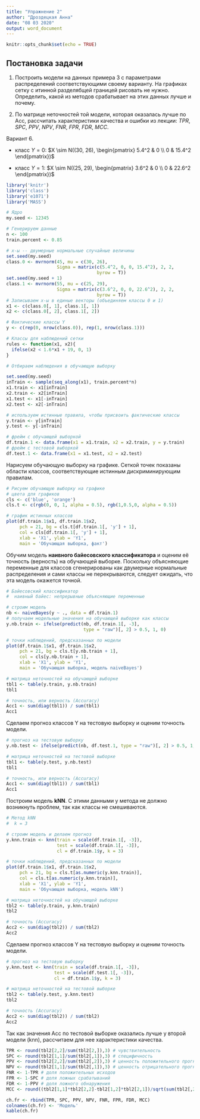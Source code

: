 ---
title: "Упражнение 2"
author: "Дроздецкая Анна"
date: "08 03 2020"
output: word_document
---

```{r setup, include=FALSE}
knitr::opts_chunk$set(echo = TRUE)
```

## Постановка задачи
1. Построить модели на данных примера 3 с параметрами распределений соответствующими своему варианту. На графиках сетку с итинной разделябщей границей рисовать не нужно. Определить, какой из методов срабатывает на этих данных лучше и почему.

2. По матрице неточностей той модели, которая оказалась лучше по Acc, рассчитать характеристики качества и ошибки из лекции: $TPR$, $SPC$, $PPV$, $NPV$, $FNR$, $FPR$, $FDR$, $MCC$.

Вариант 6. 

- класс $Y=0$: $X \sim N((30, 26), \begin{pmatrix}
5.4^2 & 0 \\
0 & 15.4^2 \end{pmatrix})$

- класс $Y=1$: $X \sim N((25, 29), \begin{pmatrix}
3.6^2 & 0 \\
0 & 22.6^2 \end{pmatrix})$

``` {r, massage = FALSE, warning = FALSE}
library('knitr')
library('class')
library('e1071')
library('MASS')

# Ядро
my.seed <- 12345

# Генерируем данные
n <- 100
train.percent <- 0.85

# х-ы -- двумерные нормальные случайные величины
set.seed(my.seed)
class.0 <- mvrnorm(45, mu = c(30, 26),
                   Sigma = matrix(c(5.4^2, 0, 0, 15.4^2), 2, 2,
                                  byrow = T))
set.seed(my.seed + 1)
class.1 <- mvrnorm(55, mu = c(25, 29),
                   Sigma = matrix(c(3.6^2, 0, 0, 22.6^2), 2, 2,
                                  byrow = T))
# Записываем х-ы в единые векторы (объединяем классы 0 и 1)
x1 <- c(class.0[, 1], class.1[, 1])
x2 <- c(class.0[, 2], class.1[, 2])

# Фактические классы Y
y <- c(rep(0, nrow(class.0)), rep(1, nrow(class.1)))

# Классы для наблюдений сетки
rules <- function(x1, x2){
  ifelse(x2 < 1.6*x1 + 19, 0, 1)
}

# Отбираем наблюдения в обучающую выборку

set.seed(my.seed)
inTrain <- sample(seq_along(x1), train.percent*n)
x1.train <- x1[inTrain]
x2.train <- x2[inTrain]
x1.test <- x1[-inTrain]
x2.test <- x2[-inTrain]

# используем истинные правила, чтобы присвоить фактические классы
y.train <- y[inTrain]
y.test <- y[-inTrain]

# фрейм с обучающей выборкой
df.train.1 <- data.frame(x1 = x1.train, x2 = x2.train, y = y.train)
# фрейм с тестовой выборкой
df.test.1 <- data.frame(x1 = x1.test, x2 = x2.test)
```

Нарисуем обучающую выборку на графике. Сеткой точек показаны области классов, соответствующие истинным дискриминирующим правилам.

```{r, fig.height = 5, fig.width = 5}
# Рисуем обучающую выборку на графике
# цвета для графиков
cls <- c('blue', 'orange')
cls.t <- c(rgb(0, 0, 1, alpha = 0.5), rgb(1,0.5,0, alpha = 0.5))

# график истинных классов
plot(df.train.1$x1, df.train.1$x2, 
     pch = 21, bg = cls.t[df.train.1[, 'y'] + 1], 
     col = cls[df.train.1[, 'y'] + 1],
     xlab = 'X1', ylab = 'Y1',
     main = 'Обучающая выборка, факт')
```

Обучим модель **наивного байесовского классификатора** и оценим её точность (верность) на обучающей выборке. Поскольку объясняющие переменные для классов сгенерированы как двумерные нормальные распределения и сами классы не перекрываются, следует ожидать, что эта модель окажется точной.

```{r, fig.height = 5, fig.width = 5}
# Байесовский классификатор
#  наивный байес: непрерывные объясняющие переменные

# строим модель
nb <- naiveBayes(y ~ ., data = df.train.1)
# получаем модельные значения на обучающей выборке как классы
y.nb.train <- ifelse(predict(nb, df.train.1[, -3], 
                             type = "raw")[, 2] > 0.5, 1, 0)

# точки наблюдений, предсказанных по модели
plot(df.train.1$x1, df.train.1$x2, 
     pch = 21, bg = cls.t[y.nb.train + 1],
     col = cls[y.nb.train + 1], 
     xlab = 'X1', ylab = 'Y1',
     main = 'Обучающая выборка, модель naiveBayes')

# матрица неточностей на обучающей выборке
tbl1 <- table(y.train, y.nb.train)
tbl1

# точность, или верность (Accuracy)
Acc1 <- sum(diag(tbl1)) / sum(tbl1)
Acc1
```

Сделаем прогноз классов Y на тестовую выборку и оценим точность модели.   

```{r, fig.height = 5, fig.width = 5}

# прогноз на тестовую выборку
y.nb.test <- ifelse(predict(nb, df.test.1, type = "raw")[, 2] > 0.5, 1, 0)

# матрица неточностей на тестовой выборке
tbl1 <- table(y.test, y.nb.test)
tbl1

# точность, или верность (Accuracy)
Acc1 <- sum(diag(tbl1)) / sum(tbl1)
Acc1

```

Построим модель **kNN**. С этими данными у метода не должно возникнуть проблем, так как классы не смешиваются.

```{r, fig.height = 5, fig.width = 5}

# Метод kNN
#  k = 3

# строим модель и делаем прогноз
y.knn.train <- knn(train = scale(df.train.1[, -3]), 
                   test = scale(df.train.1[, -3]),
                   cl = df.train.1$y, k = 3)

# точки наблюдений, предсказанных по модели
plot(df.train.1$x1, df.train.1$x2, 
     pch = 21, bg = cls.t[as.numeric(y.knn.train)], 
     col = cls.t[as.numeric(y.knn.train)],
     xlab = 'X1', ylab = 'Y1',
     main = 'Обучающая выборка, модель kNN')

# матрица неточностей на обучающей выборке
tbl2 <- table(y.train, y.knn.train)
tbl2

# точность (Accuracy)
Acc2 <- sum(diag(tbl2)) / sum(tbl2)
Acc2
```

Сделаем прогноз классов Y на тестовую выборку и оценим точность модели. 

```{r, fig.height = 5, fig.width = 5}

# прогноз на тестовую выборку
y.knn.test <- knn(train = scale(df.train.1[, -3]), 
                  test = scale(df.test.1[, -3]),
                  cl = df.train.1$y, k = 3)

# матрица неточностей на тестовой выборке
tbl2 <- table(y.test, y.knn.test)
tbl2

# точность (Accuracy)
Acc2 <- sum(diag(tbl2)) / sum(tbl2)
Acc2

```

Так как значения Acc по тестовой выборке оказались лучше у второй модели (knn), рассчитаем для нее характеристики качества.

```{r characteristics}
TPR <- round(tbl2[2,2]/sum(tbl2[2,]),3) # чувствительность
SPC <- round(tbl2[1,1]/sum(tbl2[,1]),3) # специфичность
PPV <- round(tbl2[2,2]/sum(tbl2[,2]),3) # ценность положительного прогноза
NPV <- round(tbl2[1,1]/sum(tbl2[,1]),3) # ценность отрицательного прогноза
FNR <- 1-TPR # доля положительных исходов
FPR <- 1-SPC # доля ложных срабатываний
FDR <- 1-PPV # доля ложного обнаружения
MCC <- round((tbl2[1,1]*tbl2[2,2]-tbl2[1,2]*tbl2[2,1])/sqrt(sum(tbl2[,2])*sum(tbl2[2,])*sum(tbl2[1,])*sum(tbl2[,1])),3) # корреляция Мэтьюса 

ch.fr <- rbind(TPR, SPC, PPV, NPV, FNR, FPR, FDR, MCC)
colnames(ch.fr) <- 'Модель'
kable(ch.fr)
```
